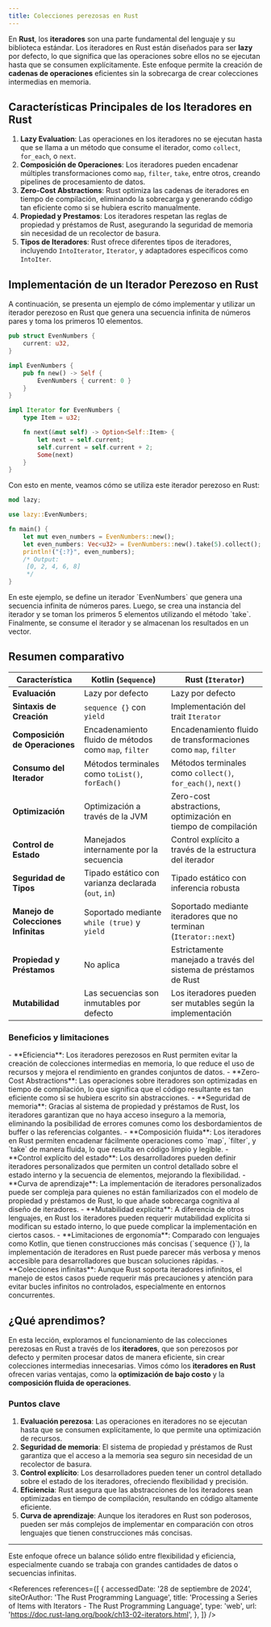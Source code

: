 ```yaml
---
title: Colecciones perezosas en Rust
---
```


<ReadingTime />
<GithubRepoLink user="r8vnhill" repo="rust-dibs" />

En **Rust**, los **iteradores** son una parte fundamental del lenguaje y su biblioteca estándar. Los iteradores en Rust están diseñados para ser **lazy** por defecto, lo que significa que las operaciones sobre ellos no se ejecutan hasta que se consumen explícitamente. Este enfoque permite la creación de **cadenas de operaciones** eficientes sin la sobrecarga de crear colecciones intermedias en memoria.

## Características Principales de los Iteradores en Rust

1. **Lazy Evaluation**: Las operaciones en los iteradores no se ejecutan hasta que se llama a un método que consume el iterador, como `collect`, `for_each`, o `next`.
2. **Composición de Operaciones**: Los iteradores pueden encadenar múltiples transformaciones como `map`, `filter`, `take`, entre otros, creando pipelines de procesamiento de datos.
3. **Zero-Cost Abstractions**: Rust optimiza las cadenas de iteradores en tiempo de compilación, eliminando la sobrecarga y generando código tan eficiente como si se hubiera escrito manualmente.
4. **Propiedad y Prestamos**: Los iteradores respetan las reglas de propiedad y préstamos de Rust, asegurando la seguridad de memoria sin necesidad de un recolector de basura.
5. **Tipos de Iteradores**: Rust ofrece diferentes tipos de iteradores, incluyendo `IntoIterator`, `Iterator`, y adaptadores específicos como `IntoIter`.

## Implementación de un Iterador Perezoso en Rust

A continuación, se presenta un ejemplo de cómo implementar y utilizar un iterador perezoso en Rust que genera una secuencia infinita de números pares y toma los primeros 10 elementos.

```rust showLineNumbers title="collections/src/lazy/mod.rs"
pub struct EvenNumbers {
    current: u32,
}

impl EvenNumbers {
    pub fn new() -> Self {
        EvenNumbers { current: 0 }
    }
}

impl Iterator for EvenNumbers {
    type Item = u32;

    fn next(&mut self) -> Option<Self::Item> {
        let next = self.current;
        self.current = self.current + 2;
        Some(next)
    }
}
```

Con esto en mente, veamos cómo se utiliza este iterador perezoso en Rust:

```rust showLineNumbers title="collections/src/main.rs"
mod lazy;

use lazy::EvenNumbers;

fn main() {
    let mut even_numbers = EvenNumbers::new();
    let even_numbers: Vec<u32> = EvenNumbers::new().take(5).collect();
    println!("{:?}", even_numbers);
    /* Output:
     [0, 2, 4, 6, 8]
     */
}
```

<Explanation>
    En este ejemplo, se define un iterador `EvenNumbers` que genera una secuencia infinita de números pares. Luego, se crea una instancia del iterador y se toman los primeros 5 elementos utilizando el método `take`. Finalmente, se consume el iterador y se almacenan los resultados en un vector.
</Explanation>

## Resumen comparativo

| **Característica**                  | **Kotlin** (`Sequence`)                               | **Rust** (`Iterator`)                                            |
|-------------------------------------|-------------------------------------------------------|------------------------------------------------------------------|
| **Evaluación**                      | Lazy por defecto                                      | Lazy por defecto                                                 |
| **Sintaxis de Creación**            | `sequence {}` con `yield`                             | Implementación del trait `Iterator`                              |
| **Composición de Operaciones**      | Encadenamiento fluido de métodos como `map`, `filter` | Encadenamiento fluido de transformaciones como `map`, `filter`   |
| **Consumo del Iterador**            | Métodos terminales como `toList()`, `forEach()`       | Métodos terminales como `collect()`, `for_each()`, `next()`      |
| **Optimización**                    | Optimización a través de la JVM                       | Zero-cost abstractions, optimización en tiempo de compilación    |
| **Control de Estado**               | Manejados internamente por la secuencia               | Control explícito a través de la estructura del iterador         |
| **Seguridad de Tipos**              | Tipado estático con varianza declarada (`out`, `in`)  | Tipado estático con inferencia robusta                           |
| **Manejo de Colecciones Infinitas** | Soportado mediante `while (true)` y `yield`           | Soportado mediante iteradores que no terminan (`Iterator::next`) |
| **Propiedad y Préstamos**           | No aplica                                             | Estrictamente manejado a través del sistema de préstamos de Rust |
| **Mutabilidad**                     | Las secuencias son inmutables por defecto             | Los iteradores pueden ser mutables según la implementación       |

### Beneficios y limitaciones

<ProCons>
    <Pros>
        - **Eficiencia**: Los iteradores perezosos en Rust permiten evitar la creación de colecciones intermedias en memoria, lo que reduce el uso de recursos y mejora el rendimiento en grandes conjuntos de datos.
        - **Zero-Cost Abstractions**: Las operaciones sobre iteradores son optimizadas en tiempo de compilación, lo que significa que el código resultante es tan eficiente como si se hubiera escrito sin abstracciones.
        - **Seguridad de memoria**: Gracias al sistema de propiedad y préstamos de Rust, los iteradores garantizan que no haya acceso inseguro a la memoria, eliminando la posibilidad de errores comunes como los desbordamientos de buffer o las referencias colgantes.
        - **Composición fluida**: Los iteradores en Rust permiten encadenar fácilmente operaciones como `map`, `filter`, y `take` de manera fluida, lo que resulta en código limpio y legible.
        - **Control explícito del estado**: Los desarrolladores pueden definir iteradores personalizados que permiten un control detallado sobre el estado interno y la secuencia de elementos, mejorando la flexibilidad.
    </Pros>
    <Cons>
        - **Curva de aprendizaje**: La implementación de iteradores personalizados puede ser compleja para quienes no están familiarizados con el modelo de propiedad y préstamos de Rust, lo que añade sobrecarga cognitiva al diseño de iteradores.
        - **Mutabilidad explícita**: A diferencia de otros lenguajes, en Rust los iteradores pueden requerir mutabilidad explícita si modifican su estado interno, lo que puede complicar la implementación en ciertos casos.
        - **Limitaciones de ergonomía**: Comparado con lenguajes como Kotlin, que tienen construcciones más concisas (`sequence {}`), la implementación de iteradores en Rust puede parecer más verbosa y menos accesible para desarrolladores que buscan soluciones rápidas.
        - **Colecciones infinitas**: Aunque Rust soporta iteradores infinitos, el manejo de estos casos puede requerir más precauciones y atención para evitar bucles infinitos no controlados, especialmente en entornos concurrentes.
    </Cons>
</ProCons>

## ¿Qué aprendimos?

En esta lección, exploramos el funcionamiento de las colecciones perezosas en Rust a través de los **iteradores**, que son perezosos por defecto y permiten procesar datos de manera eficiente, sin crear colecciones intermedias innecesarias. Vimos cómo los **iteradores en Rust** ofrecen varias ventajas, como la **optimización de bajo costo** y la **composición fluida de operaciones**.

### Puntos clave

1. **Evaluación perezosa**: Las operaciones en iteradores no se ejecutan hasta que se consumen explícitamente, lo que permite una optimización de recursos.
2. **Seguridad de memoria**: El sistema de propiedad y préstamos de Rust garantiza que el acceso a la memoria sea seguro sin necesidad de un recolector de basura.
3. **Control explícito**: Los desarrolladores pueden tener un control detallado sobre el estado de los iteradores, ofreciendo flexibilidad y precisión.
4. **Eficiencia**: Rust asegura que las abstracciones de los iteradores sean optimizadas en tiempo de compilación, resultando en código altamente eficiente.
5. **Curva de aprendizaje**: Aunque los iteradores en Rust son poderosos, pueden ser más complejos de implementar en comparación con otros lenguajes que tienen construcciones más concisas.

---

Este enfoque ofrece un balance sólido entre flexibilidad y eficiencia, especialmente cuando se trabaja con grandes cantidades de datos o secuencias infinitas.

<References references={[
    {
        accessedDate: '28 de septiembre de 2024',
        siteOrAuthor: 'The Rust Programming Language',
        title: 'Processing a Series of Items with Iterators - The Rust Programming Language',
        type: 'web',
        url: 'https://doc.rust-lang.org/book/ch13-02-iterators.html',
    },
]} />
